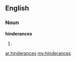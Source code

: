 ==English==

===Noun===
'''hinderances'''

# {{plural of|hinderance}}

[[ar:hinderances]]
[[my:hinderances]]
